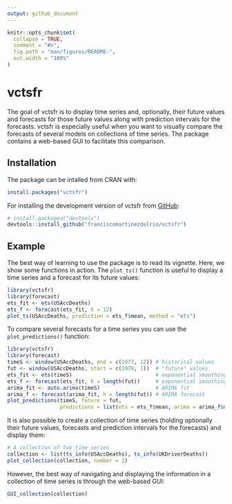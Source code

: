 ```yaml
---
output: github_document
---
```


<!-- README.md is generated from README.Rmd. Please edit that file -->

```r
knitr::opts_chunk$set(
  collapse = TRUE,
  comment = "#>",
  fig.path = "man/figures/README-",
  out.width = "100%"
)
```

# vctsfr

<!-- badges: start -->
<!-- badges: end -->

The goal of vctsfr is to display time series and, optionally, their future values and forecasts for those future values along with prediction intervals for the forecasts. vctsfr is especially useful when you want to visually compare the forecasts of several models on collections of time series. The package contains a web-based GUI to facilitate this comparison.

## Installation

The package can be intalled from CRAN with:

```r
install.packages("vctsfr")
```

For installing the development version of vctsfr from [GitHub](https://github.com/):

``` r
# install.packages("devtools")
devtools::install_github("franciscomartinezdelrio/vctsfr")
```

## Example

The best way of learning to use the package is to read its vignette. Here, we show some functions in action. The `plot_ts()` function is useful to display a time series and a forecast for its future values:

```r
library(vctsfr)
library(forecast)
ets_fit <- ets(USAccDeaths)
ets_f <- forecast(ets_fit, h = 12)
plot_ts(USAccDeaths, prediction = ets_f$mean, method = "ets")
```

To compare several forecasts for a time series you can use the `plot_predictions()` function:

```r
library(vctsfr)
library(forecast)
timeS <- window(USAccDeaths, end = c(1977, 12)) # historical values
fut <- window(USAccDeaths, start = c(1978, 1))  # "future" values
ets_fit <- ets(timeS)                           # exponential smoothing fit
ets_f <- forecast(ets_fit, h = length(fut))     # exponential smoothing forecast
arima_fit <- auto.arima(timeS)                  # ARIMA fit
arima_f <- forecast(arima_fit, h = length(fut)) # ARIMA forecast
plot_predictions(timeS, future = fut, 
                 predictions = list(ets = ets_f$mean, arima = arima_f$mean)                 )
```

It is also possible to create a collection of time series (holding optionally their future values, forecasts and prediction intervals for the forecasts) and display them:

```r
# A collection of two time series
collection <- list(ts_info(USAccDeaths), ts_info(UKDriverDeaths))
plot_collection(collection, number = 2)
```

However, the best way of navigating and displaying the information in a collection of time series is through the web-based GUI:

```r
GUI_collection(collection)
```

